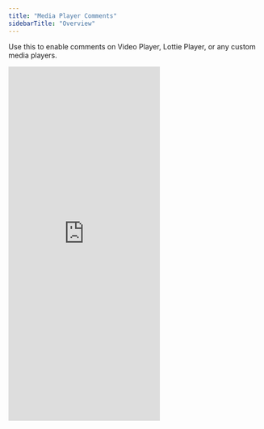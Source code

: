 ```yaml
---
title: "Media Player Comments"
sidebarTitle: "Overview"
---
```


Use this to enable comments on Video Player, Lottie Player, or any custom media players.

<Frame>
    <iframe
      src="https://lottiefiles-velt-integration-2.web.app/"
      allow="camera; microphone"
      scrolling="no"
      frameborder="0"
      class="w-full"
      height="700px"
    ></iframe>
</Frame>